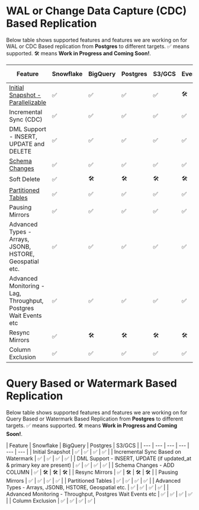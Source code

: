 # WAL or Change Data Capture (CDC) Based Replication

Below table shows supported features and features we are working on for WAL or CDC Based replication from **Postgres** to different targets.
✅ means supported. 🛠️ means **Work in Progress and Coming Soon!**.

| Feature | Snowflake | BigQuery | Postgres | S3/GCS | EventHubs | Kafka / Redpanda | PubSub |
| --- | --- | --- | --- | --- | --- | --- | --- |
| [Initial Snapshot - Parallelizable](https://blog.peerdb.io/parallelized-initial-load-for-cdc-based-streaming-from-postgres#heading-parallelized-initial-snapshot-for-cdc-based-streaming) | ✅ | ✅ | ✅ | ✅ | 🛠️ | ✅ | ✅ |
| Incremental Sync (CDC) | ✅ | ✅ | ✅ | ✅ | ✅ | ✅ | ✅ |
| DML Support - INSERT, UPDATE and DELETE | ✅ | ✅ | ✅ | ✅ | ✅ | N/A | N/A |
| [Schema Changes](/features/schema-changes) | ✅ | ✅ | ✅ | ✅ | ✅ | 🛠️ | 🛠️ |
| Soft Delete | ✅ | 🛠️ | 🛠️ | 🛠️ | 🛠️ | ? | ? |
| [Partitioned Tables](/features/replicating-partitioned-tables) | ✅ | ✅ | ✅ | ✅ | ✅ | ✅ | ✅ |
| Pausing Mirrors | ✅ | ✅ | ✅ | ✅ | ✅ | ✅ | ✅ |
| Advanced Types - Arrays, JSONB, HSTORE, Geospatial etc. | ✅ | ✅ | ✅ | ✅ | ✅ | ✅ | ✅ |
| Advanced Monitoring - Lag, Throughput, Postgres Wait Events etc | ✅ | ✅ | ✅ | ✅ | ✅ | ✅ | ✅ |
| Resync Mirrors | ✅ | 🛠️ | 🛠️ | 🛠️ | 🛠️ | ✅ | ✅ |
| Column Exclusion | ✅ | ✅ | ✅ | ✅ | ✅ | ✅ | ✅ |


# Query Based or Watermark Based Replication

Below table shows supported features and features we are working on for Query Based or Watermark Based Replication from **Postgres** to different targets.
✅ means supported. 🛠️ means **Work in Progress and Coming Soon!**.

| Feature | Snowflake | BigQuery | Postgres | S3/GCS |
| --- | --- | --- | --- | --- | --- |
| Initial Snapshot | ✅ | ✅ | ✅ | ✅ |
| Incremental Sync Based on Watermark | ✅ | ✅ | ✅ | ✅ |
| DML Support - INSERT, UPDATE (if updated_at & primary key are present) | ✅ | ✅ | ✅ | ✅ |
| Schema Changes - ADD COLUMN | ✅ | 🛠️ | 🛠️ | 🛠️ |
| Resync Mirrors | ✅ | 🛠️ | 🛠️ | 🛠️ |
| Pausing Mirrors | ✅ | ✅ | ✅ | ✅ |
| Partitioned Tables | ✅ | ✅ | ✅ | ✅ |
| Advanced Types - Arrays, JSONB, HSTORE, Geospatial etc. | ✅ | ✅ | ✅ | ✅ |
| Advanced Monitoring - Throughput, Postgres Wait Events etc | ✅ | ✅ | ✅ | ✅ |
| Column Exclusion | ✅ | ✅ | ✅ | ✅ |
